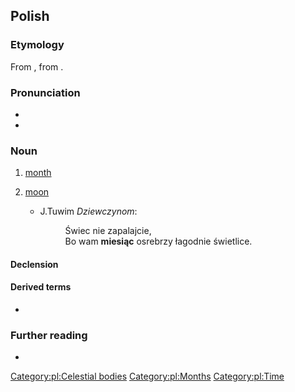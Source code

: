 ==Polish==

===Etymology===
From {{inh|pl|sla-pro|*měsęcь}}, from {{etyl|ine-pro|pl}} {{m|ine-pro|*mḗh₁n̥s}}.

===Pronunciation===
* {{pl-IPA}}
* {{audio|pl-miesiąc.ogg|audio|lang=pl}}

===Noun===
{{pl-noun|m-in}}

# [[month]]
# {{lb|pl|archaic}} [[moon]]
#* J.Tuwim ''Dziewczynom'':
#*: Świec nie zapalajcie,
#*: Bo wam '''miesiąc''' osrebrzy łagodnie świetlice.

====Declension====
{{pl-decl-noun-masc-inani|miesią|c|a|genp=miesięcy}}

====Derived terms====
* {{l|pl|miesięczny}}

===Further reading===
* {{R:PWN}}

[[Category:pl:Celestial bodies]]
[[Category:pl:Months]]
[[Category:pl:Time]]